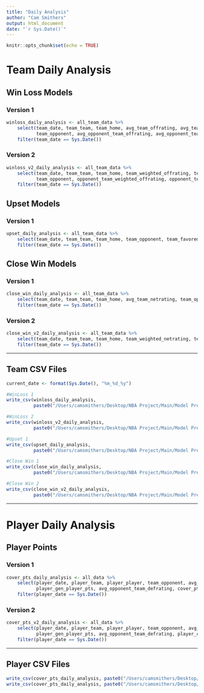 ```yaml
---
title: "Daily Analysis"
author: "Cam Smithers"
output: html_document
date: "`r Sys.Date()`"
---
```


```r
knitr::opts_chunk$set(echo = TRUE)
```

# Team Daily Analysis

## Win Loss Models

### Version 1

```r
winloss_daily_analysis <- all_team_data %>%
    select(team_date, team_team, team_home, avg_team_offrating, avg_team_defrating, 
           team_opponent, avg_opponent_team_offrating, avg_opponent_team_defrating, winloss_team_prob) %>%
    filter(team_date == Sys.Date())
```

### Version 2

```r
winloss_v2_daily_analysis <- all_team_data %>%
    select(team_date, team_team, team_home, team_weighted_offrating, team_weighted_defrating, 
           team_opponent, opponent_team_weighted_offrating, opponent_team_weighted_defrating, winloss_v2_team_prob) %>%
    filter(team_date == Sys.Date())
```

## Upset Models

### Version 1

```r
upset_daily_analysis <- all_team_data %>%
    select(team_date, team_team, team_home, team_opponent, team_favored, team_upset_rate, team_spread,upset_team_prob) %>%
    filter(team_date == Sys.Date())
```

## Close Win Models

### Version 1

```r
close_win_daily_analysis <- all_team_data %>%
    select(team_date, team_team, team_home, avg_team_netrating, team_opponent, avg_opponent_team_netrating, close_win_prob) %>%
    filter(team_date == Sys.Date())
```

### Version 2

```r
close_win_v2_daily_analysis <- all_team_data %>%
    select(team_date, team_team, team_home, team_weighted_netrating, team_opponent, opponent_team_weighted_netrating, close_win_v2_prob) %>%
    filter(team_date == Sys.Date())
```

------------------------------------------------------------------------

## Team CSV Files

```r
current_date <- format(Sys.Date(), "%m_%d_%y")

#WinLoss 1
write_csv(winloss_daily_analysis, 
          paste0("/Users/camsmithers/Desktop/NBA Project/Main/Model Predictions/WinLoss1/winloss1_", current_date, ".csv"))

#WinLoss 2
write_csv(winloss_v2_daily_analysis, 
          paste0("/Users/camsmithers/Desktop/NBA Project/Main/Model Predictions/WinLoss2/winloss2_", current_date, ".csv"))

#Upset 1
write_csv(upset_daily_analysis, 
          paste0("/Users/camsmithers/Desktop/NBA Project/Main/Model Predictions/Upset1/upset1", current_date, ".csv"))

#Close Win 1
write_csv(close_win_daily_analysis, 
          paste0("/Users/camsmithers/Desktop/NBA Project/Main/Model Predictions/CloseWin1/closewin1_", current_date, ".csv"))

#Close Win 2
write_csv(close_win_v2_daily_analysis, 
          paste0("/Users/camsmithers/Desktop/NBA Project/Main/Model Predictions/CloseWin2/closewin2_", current_date, ".csv"))

```

------------------------------------------------------------------------

# Player Daily Analysis

## Player Points

### Version 1

```r
cover_pts_daily_analysis <- all_data %>%
    select(player_date, player_team, player_player, team_opponent, avg_player_pts,
           player_gen_player_pts, avg_opponent_team_defrating, cover_pts_prob) %>%
    filter(player_date == Sys.Date())
```

### Version 2

```r
cover_pts_v2_daily_analysis <- all_data %>%
    select(player_date, player_team, player_player, team_opponent, avg_player_pts,
           player_gen_player_pts, avg_opponent_team_defrating, player_cover_pts_rate,cover_pts_v2_prob) %>%
    filter(player_date == Sys.Date())
```

------------------------------------------------------------------------

## Player CSV Files

```r
write_csv(cover_pts_daily_analysis, paste0("/Users/camsmithers/Desktop/NBA Project/Main/Model Predictions/PlayerPts1/playerpts1_", current_date, ".csv"))
write_csv(cover_pts_daily_analysis, paste0("/Users/camsmithers/Desktop/NBA Project/Main/Model Predictions/PlayerPts2/playerpts2_", current_date, ".csv"))
```
